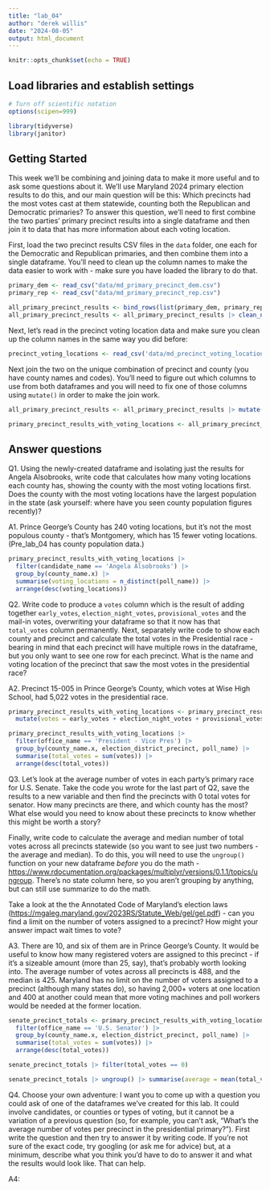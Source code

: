 ```yaml
---
title: "lab_04"
author: "derek willis"
date: "2024-08-05"
output: html_document
---
```


```r
knitr::opts_chunk$set(echo = TRUE)
```

## Load libraries and establish settings

```r
# Turn off scientific notation
options(scipen=999)

library(tidyverse)
library(janitor)
```

## Getting Started

This week we'll be combining and joining data to make it more useful and to ask some questions about it. We'll use Maryland 2024 primary election results to do this, and our main question will be this: Which precincts had the most votes cast at them statewide, counting both the Republican and Democratic primaries? To answer this question, we'll need to first combine the two parties' primary precinct results into a single dataframe and then join it to data that has more information about each voting location.

First, load the two precinct results CSV files in the `data` folder, one each for the Democratic and Republican primaries, and then combine them into a single dataframe. You'll need to clean up the column names to make the data easier to work with - make sure you have loaded the library to do that.

```r
primary_dem <- read_csv("data/md_primary_precinct_dem.csv")
primary_rep <- read_csv("data/md_primary_precinct_rep.csv")

all_primary_precinct_results <- bind_rows(list(primary_dem, primary_rep))
all_primary_precinct_results <- all_primary_precinct_results |> clean_names()
```

Next, let's read in the precinct voting location data and make sure you clean up the column names in the same way you did before:

```r
precinct_voting_locations <- read_csv('data/md_precinct_voting_locations.csv') |> clean_names()
```

Next join the two on the unique combination of precinct and county (you have county names and codes). You'll need to figure out which columns to use from both dataframes and you will need to fix one of those columns using `mutate()` in order to make the join work.

```r
all_primary_precinct_results <- all_primary_precinct_results |> mutate(county_code = as.numeric(county))

primary_precinct_results_with_voting_locations <- all_primary_precinct_results |> inner_join(precinct_voting_locations, join_by(election_district_precinct, county_code==jurisdiction_code))
```

## Answer questions

Q1. Using the newly-created dataframe and isolating just the results for Angela Alsobrooks, write code that calculates how many voting locations each county has, showing the county with the most voting locations first. Does the county with the most voting locations have the largest population in the state (ask yourself: where have you seen county population figures recently)?

A1. Prince George's County has 240 voting locations, but it's not the most populous county - that's Montgomery, which has 15 fewer voting locations. (Pre_lab_04 has county population data.)

```r
primary_precinct_results_with_voting_locations |> 
  filter(candidate_name == 'Angela Alsobrooks') |>
  group_by(county_name.x) |> 
  summarise(voting_locations = n_distinct(poll_name)) |> 
  arrange(desc(voting_locations))
```

Q2. Write code to produce a `votes` column which is the result of adding together `early_votes`, `election_night_votes`, `provisional_votes` and the mail-in votes, overwriting your dataframe so that it now has that `total_votes` column permanently. Next, separately write code to show each county and precinct and calculate the total votes in the Presidential race - bearing in mind that each precinct will have multiple rows in the dataframe, but you only want to see one row for each precinct. What is the name and voting location of the precinct that saw the most votes in the presidential race?

A2. Precinct 15-005 in Prince George's County, which votes at Wise High School, had 5,022 votes in the presidential race.

```r
primary_precinct_results_with_voting_locations <- primary_precinct_results_with_voting_locations |> 
  mutate(votes = early_votes + election_night_votes + provisional_votes + mail_in_ballot_1_votes + mail_in_ballot_2_votes)

primary_precinct_results_with_voting_locations |> 
  filter(office_name == 'President - Vice Pres') |> 
  group_by(county_name.x, election_district_precinct, poll_name) |> 
  summarise(total_votes = sum(votes)) |> 
  arrange(desc(total_votes))

```

Q3. Let's look at the average number of votes in each party's primary race for U.S. Senate. Take the code you wrote for the last part of Q2, save the results to a new variable and then find the precincts with 0 total votes for senator. How many precincts are there, and which county has the most? What else would you need to know about these precincts to know whether this might be worth a story?

Finally, write code to calculate the average and median number of total votes across all precincts statewide (so you want to see just two numbers - the average and median). To do this, you will need to use the `ungroup()` function on your new dataframe *before* you do the math - <https://www.rdocumentation.org/packages/multiplyr/versions/0.1.1/topics/ungroup>. There's no state column here, so you aren't grouping by anything, but can still use summarize to do the math.

Take a look at the the Annotated Code of Maryland's election laws (<https://mgaleg.maryland.gov/2023RS/Statute_Web/gel/gel.pdf>) - can you find a limit on the number of voters assigned to a precinct? How might your answer impact wait times to vote?

A3. There are 10, and six of them are in Prince George's County. It would be useful to know how many registered voters are assigned to this precinct - if it's a sizeable amount (more than 25, say), that's probably worth looking into. The average number of votes across all precincts is 488, and the median is 425. Maryland has no limit on the number of voters assigned to a precinct (although many states do), so having 2,000+ voters at one location and 400 at another could mean that more voting machines and poll workers would be needed at the former location.

```r
senate_precinct_totals <- primary_precinct_results_with_voting_locations |> 
  filter(office_name == 'U.S. Senator') |> 
  group_by(county_name.x, election_district_precinct, poll_name) |> 
  summarise(total_votes = sum(votes)) |> 
  arrange(desc(total_votes))

senate_precinct_totals |> filter(total_votes == 0)

senate_precinct_totals |> ungroup() |> summarise(average = mean(total_votes), median = median(total_votes))

```

Q4. Choose your own adventure: I want you to come up with a question you could ask of one of the dataframes we've created for this lab. It could involve candidates, or counties or types of voting, but it cannot be a variation of a previous question (so, for example, you can't ask, "What's the average number of votes per precinct in the presidential primary?"). First write the question and then try to answer it by writing code. If you're not sure of the exact code, try googling (or ask me for advice) but, at a minimum, describe what you think you'd have to do to answer it and what the results would look like. That can help. 

A4:

```r

```
